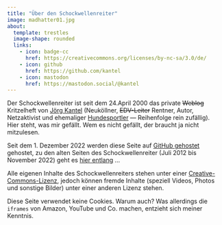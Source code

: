 ```yaml
---
title: "Über den Schockwellenreiter"
image: madhatter01.jpg
about:
  template: trestles
  image-shape: rounded
  links:
    - icon: badge-cc
      href: https://creativecommons.org/licenses/by-nc-sa/3.0/de/
    - icon: github
      href: https://github.com/kantel
    - icon: mastodon
      href: https://mastodon.social/@kantel
---
```


Der Schockwellenreiter ist seit dem 24.April 2000 das private <del>Weblog</del> Kritzelheft von [Jörg Kantel](http://cognitiones.kantel-chaos-team.de/cv.html) (Neuköllner, <del>EDV-Leiter</del> Rentner, Autor, Netzaktivist und ehemaliger [Hundesportler](http://cognitiones.kantel-chaos-team.de/notizblock/agility.html) --- Reihenfolge rein zufällig). Hier steht, was mir gefällt. Wem es nicht gefällt, der braucht ja nicht mitzulesen.

Seit dem 1. Dezember 2022 werden diese Seite auf [GitHub gehostet](https://kantel.github.io/) gehostet, zu den alten Seiten des Schockwellenreiter (Juli 2012 bis November 2022) geht es [hier entlang](http://blog.schockwellenreiter.de/archiv2022.html) …

Alle eigenen Inhalte des Schockwellenreiters stehen unter einer [Creative-Commons-Lizenz](http://creativecommons.org/licenses/by-nc-sa/3.0/de/), jedoch können fremde Inhalte (speziell Videos, Photos und sonstige Bilder) unter einer anderen Lizenz stehen.

Diese Seite verwendet keine Cookies. Warum auch? Was allerdings die `iframes` von Amazon, YouTube und Co. machen, entzieht sich meiner Kenntnis.
